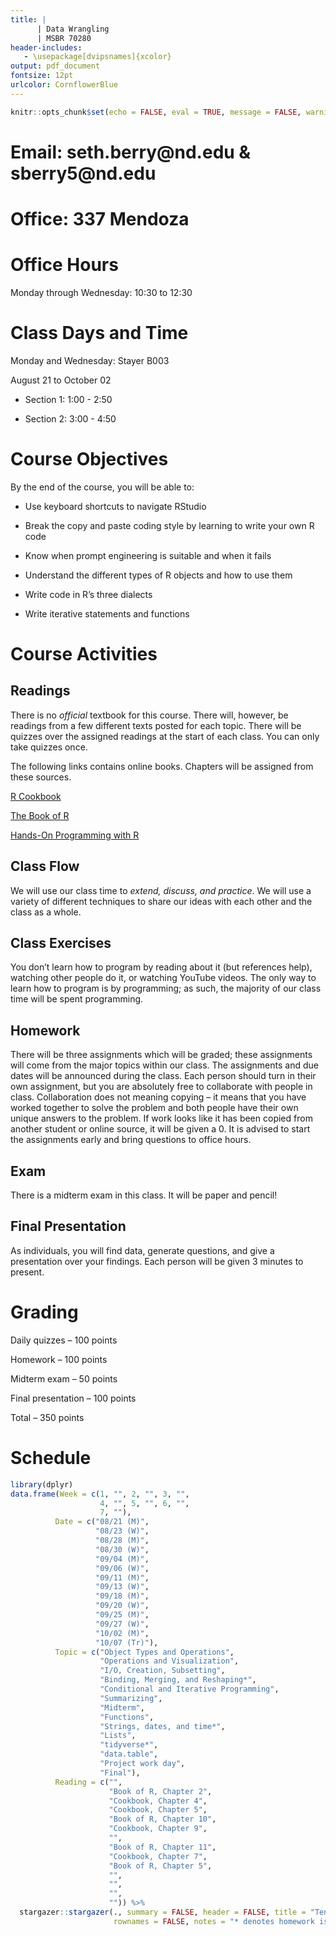 ```yaml
---
title: |  
      | Data Wrangling
      | MSBR 70280
header-includes:
   - \usepackage[dvipsnames]{xcolor}
output: pdf_document
fontsize: 12pt
urlcolor: CornflowerBlue
---
```


```r
knitr::opts_chunk$set(echo = FALSE, eval = TRUE, message = FALSE, warning = FALSE, comment = "")
```

# Email: seth.berry@nd.edu & sberry5@nd.edu

# Office: 337 Mendoza

# Office Hours

Monday through Wednesday: 10:30 to 12:30

# Class Days and Time

Monday and Wednesday: Stayer B003

August 21 to October 02

- Section 1: 1:00 - 2:50

- Section 2: 3:00 - 4:50

# Course Objectives

By the end of the course, you will be able to:

- Use keyboard shortcuts to navigate RStudio

- Break the copy and paste coding style by learning to write your own R code

- Know when prompt engineering is suitable and when it fails

- Understand the different types of R objects and how to use them

- Write code in R's three dialects

- Write iterative statements and functions

# Course Activities

## Readings

There is no *official* textbook for this course. There will, however, be readings from a few different texts posted for each topic. There will be quizzes over the assigned readings at the start of each class. You can only take quizzes once.

The following links contains online books. Chapters will be assigned from these sources.

[R Cookbook](https://rc2e.com/)

[The Book of R](https://web.itu.edu.tr/~tokerem/The_Book_of_R.pdf)

[Hands-On Programming with R](https://rstudio-education.github.io/hopr/)

## Class Flow

We will use our class time to *extend, discuss, and practice*. We will use a variety of different techniques to share our ideas with each other and the class as a whole.

## Class Exercises

You don't learn how to program by reading about it (but references help), watching other people do it, or watching YouTube videos. The only way to learn how to program is by programming; as such, the majority of our class time will be spent programming.

## Homework

There will be three assignments which will be graded; these assignments will come from the major topics within our class. The assignments and due dates will be announced during the class. Each person should turn in their own assignment, but you are absolutely free to collaborate with people in class. Collaboration does not meaning copying -- it means that you have worked together to solve the problem and both people have their own unique answers to the problem. If work looks like it has been copied from another student or online source, it will be given a 0. It is advised to start the assignments early and bring questions to office hours.

## Exam

There is a midterm exam in this class. It will be paper and pencil!

## Final Presentation

As individuals, you will find data, generate questions, and give a presentation over your findings. Each person will be given 3 minutes to present. 

# Grading

Daily quizzes -- 100 points

Homework -- 100 points

Midterm exam -- 50 points

Final presentation -- 100 points

Total -- 350 points

# Schedule

```r
library(dplyr)
data.frame(Week = c(1, "", 2, "", 3, "",
                    4, "", 5, "", 6, "", 
                    7, ""),
          Date = c("08/21 (M)", 
                   "08/23 (W)",
                   "08/28 (M)", 
                   "08/30 (W)", 
                   "09/04 (M)", 
                   "09/06 (W)", 
                   "09/11 (M)", 
                   "09/13 (W)", 
                   "09/18 (M)", 
                   "09/20 (W)", 
                   "09/25 (M)",
                   "09/27 (W)",
                   "10/02 (M)",
                   "10/07 (Tr)"), 
          Topic = c("Object Types and Operations", 
                    "Operations and Visualization", 
                    "I/O, Creation, Subsetting", 
                    "Binding, Merging, and Reshaping*", 
                    "Conditional and Iterative Programming",
                    "Summarizing",
                    "Midterm", 
                    "Functions",
                    "Strings, dates, and time*", 
                    "Lists",
                    "tidyverse*",
                    "data.table", 
                    "Project work day", 
                    "Final"), 
          Reading = c("", 
                      "Book of R, Chapter 2", 
                      "Cookbook, Chapter 4",
                      "Cookbook, Chapter 5",
                      "Book of R, Chapter 10",
                      "Cookbook, Chapter 9",
                      "",
                      "Book of R, Chapter 11",
                      "Cookbook, Chapter 7",
                      "Book of R, Chapter 5",
                      "",
                      "",
                      "", 
                      "")) %>% 
  stargazer::stargazer(., summary = FALSE, header = FALSE, title = "Tentative Schedule", 
                       rownames = FALSE, notes = "* denotes homework is assigned.")
```